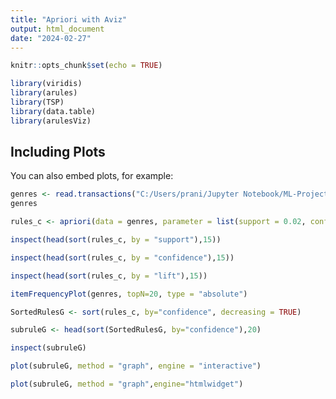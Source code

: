 ---
title: "Apriori with Aviz"
output: html_document
date: "2024-02-27"
---

```{r setup, include=FALSE}
knitr::opts_chunk$set(echo = TRUE)
```

```{r}
library(viridis)
library(arules)
library(TSP)
library(data.table)
library(arulesViz)
```

## Including Plots

You can also embed plots, for example:

```{r}
genres <- read.transactions("C:/Users/prani/Jupyter Notebook/ML-Project/output_file.csv", rm.duplicates = FALSE, format = "basket", sep = ",", cols =1)
genres
```
```{r}
rules_c <- apriori(data = genres, parameter = list(support = 0.02, confidence = 0.9, minlen = 2))
```

```{r}
inspect(head(sort(rules_c, by = "support"),15))
```

```{r}
inspect(head(sort(rules_c, by = "confidence"),15))
```
```{r}
inspect(head(sort(rules_c, by = "lift"),15))
```


```{r}
itemFrequencyPlot(genres, topN=20, type = "absolute")
```


```{r}
SortedRulesG <- sort(rules_c, by="confidence", decreasing = TRUE)
```

```{r}
subruleG <- head(sort(SortedRulesG, by="confidence"),20)
```

```{r}
inspect(subruleG)
```

```{r}
plot(subruleG, method = "graph", engine = "interactive")
```

```{r}
plot(subruleG, method = "graph",engine="htmlwidget")
```